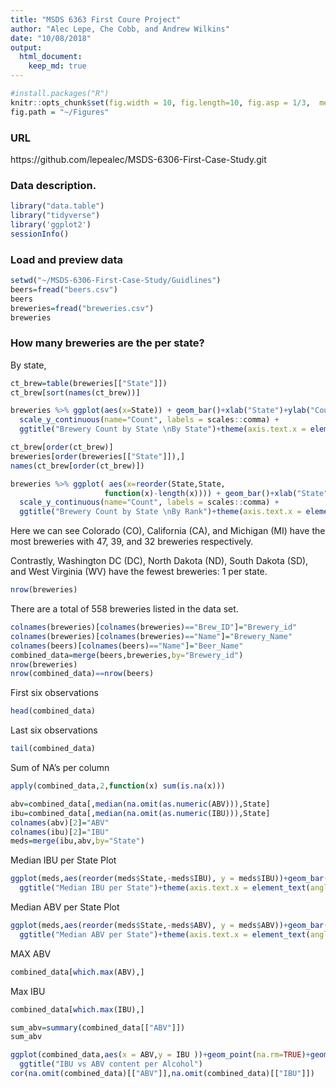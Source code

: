 ```yaml
---
title: "MSDS 6363 First Coure Project"
author: "Alec Lepe, Che Cobb, and Andrew Wilkins"
date: "10/08/2018"
output: 
  html_document:
    keep_md: true
---
```

```r
#install.packages("R")
knitr::opts_chunk$set(fig.width = 10, fig.length=10, fig.asp = 1/3,  message=FALSE)
fig.path = "~/Figures"
```

### URL
https://github.com/lepealec/MSDS-6306-First-Case-Study.git

### Data description.

``` r
library("data.table")
library("tidyverse")
library('ggplot2')
sessionInfo()
```

### Load and preview data
``` r
setwd("~/MSDS-6306-First-Case-Study/Guidlines")
beers=fread("beers.csv")
beers
breweries=fread("breweries.csv")
breweries
```


### How many breweries are the per state?
By state,
```r
ct_brew=table(breweries[["State"]])
ct_brew[sort(names(ct_brew))]
```


``` r
breweries %>% ggplot(aes(x=State)) + geom_bar()+xlab("State")+ylab("Count") + 
  scale_y_continuous(name="Count", labels = scales::comma) +
  ggtitle("Brewery Count by State \nBy State")+theme(axis.text.x = element_text(angle = 90, hjust = 1))
```
```r
ct_brew[order(ct_brew)]
breweries[order(breweries[["State"]]),]
names(ct_brew[order(ct_brew)])

breweries %>% ggplot( aes(x=reorder(State,State,
                     function(x)-length(x)))) + geom_bar()+xlab("State")+ylab("Count") + 
  scale_y_continuous(name="Count", labels = scales::comma) +
  ggtitle("Brewery Count by State \nBy Rank")+theme(axis.text.x = element_text(angle = 90, hjust = 1))

```

Here we can see Colorado (CO), California (CA), and Michigan (MI) have the most breweries with 47, 39, and 32 breweries respectively.

Contrastly, Washington DC (DC), North Dakota (ND), South Dakota (SD), and West Virginia (WV) have the fewest breweries: 1 per state.

```r
nrow(breweries)
```

There are a total of 558 breweries listed in the data set.

``` r
colnames(breweries)[colnames(breweries)=="Brew_ID"]="Brewery_id"
colnames(breweries)[colnames(breweries)=="Name"]="Brewery_Name"
colnames(beers)[colnames(beers)=="Name"]="Beer_Name"
combined_data=merge(beers,breweries,by="Brewery_id")
nrow(breweries)
nrow(combined_data)==nrow(beers)
```
First six observations
``` r
head(combined_data)
```
Last six observations
``` r
tail(combined_data)
```
Sum of NA's per column
``` r
apply(combined_data,2,function(x) sum(is.na(x)))
```

``` r
abv=combined_data[,median(na.omit(as.numeric(ABV))),State]
ibu=combined_data[,median(na.omit(as.numeric(IBU))),State]
colnames(abv)[2]="ABV"
colnames(ibu)[2]="IBU"
meds=merge(ibu,abv,by="State")
```

Median IBU per State Plot
``` r
ggplot(meds,aes(reorder(meds$State,-meds$IBU), y = meds$IBU))+geom_bar(stat = "identity")+labs(x = "State" , y = "IBU") + 
  ggtitle("Median IBU per State")+theme(axis.text.x = element_text(angle = 90, hjust = 1))
```
Median ABV per State Plot
``` r
ggplot(meds,aes(reorder(meds$State,-meds$ABV), y = meds$ABV))+geom_bar(stat = "identity")+labs(x = "State" , y = "IBU") + 
  ggtitle("Median ABV per State")+theme(axis.text.x = element_text(angle = 90, hjust = 1))
```


MAX ABV
``` r
combined_data[which.max(ABV),]
```

Max IBU
``` r
combined_data[which.max(IBU),]
```

``` r
sum_abv=summary(combined_data[["ABV"]])
sum_abv
```

``` r
ggplot(combined_data,aes(x = ABV,y = IBU ))+geom_point(na.rm=TRUE)+geom_smooth(method=lm,se=FALSE, na.rm=TRUE)+
  ggtitle("IBU vs ABV content per Alcohol")
cor(na.omit(combined_data)[["ABV"]],na.omit(combined_data)[["IBU"]])
```


